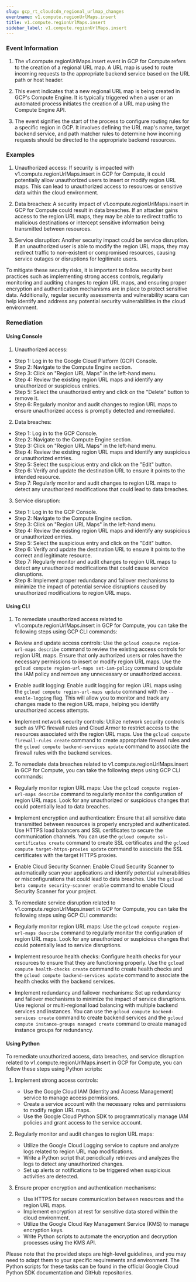 ```yaml
--- 
slug: gcp_rt_cloudcdn_regional_urlmap_changes
eventname: v1.compute.regionUrlMaps.insert
title: v1.compute.regionUrlMaps.insert
sidebar_label: v1.compute.regionUrlMaps.insert
---
```

                       


### Event Information

1. The v1.compute.regionUrlMaps.insert event in GCP for Compute refers to the creation of a regional URL map. A URL map is used to route incoming requests to the appropriate backend service based on the URL path or host header.

2. This event indicates that a new regional URL map is being created in GCP's Compute Engine. It is typically triggered when a user or an automated process initiates the creation of a URL map using the Compute Engine API.

3. The event signifies the start of the process to configure routing rules for a specific region in GCP. It involves defining the URL map's name, target backend service, and path matcher rules to determine how incoming requests should be directed to the appropriate backend resources.


### Examples

1. Unauthorized access: If security is impacted with v1.compute.regionUrlMaps.insert in GCP for Compute, it could potentially allow unauthorized users to insert or modify region URL maps. This can lead to unauthorized access to resources or sensitive data within the cloud environment.

2. Data breaches: A security impact of v1.compute.regionUrlMaps.insert in GCP for Compute could result in data breaches. If an attacker gains access to the region URL maps, they may be able to redirect traffic to malicious destinations or intercept sensitive information being transmitted between resources.

3. Service disruption: Another security impact could be service disruption. If an unauthorized user is able to modify the region URL maps, they may redirect traffic to non-existent or compromised resources, causing service outages or disruptions for legitimate users.

To mitigate these security risks, it is important to follow security best practices such as implementing strong access controls, regularly monitoring and auditing changes to region URL maps, and ensuring proper encryption and authentication mechanisms are in place to protect sensitive data. Additionally, regular security assessments and vulnerability scans can help identify and address any potential security vulnerabilities in the cloud environment.

### Remediation

#### Using Console

1. Unauthorized access:
- Step 1: Log in to the Google Cloud Platform (GCP) Console.
- Step 2: Navigate to the Compute Engine section.
- Step 3: Click on "Region URL Maps" in the left-hand menu.
- Step 4: Review the existing region URL maps and identify any unauthorized or suspicious entries.
- Step 5: Select the unauthorized entry and click on the "Delete" button to remove it.
- Step 6: Regularly monitor and audit changes to region URL maps to ensure unauthorized access is promptly detected and remediated.

2. Data breaches:
- Step 1: Log in to the GCP Console.
- Step 2: Navigate to the Compute Engine section.
- Step 3: Click on "Region URL Maps" in the left-hand menu.
- Step 4: Review the existing region URL maps and identify any suspicious or unauthorized entries.
- Step 5: Select the suspicious entry and click on the "Edit" button.
- Step 6: Verify and update the destination URL to ensure it points to the intended resource.
- Step 7: Regularly monitor and audit changes to region URL maps to detect any unauthorized modifications that could lead to data breaches.

3. Service disruption:
- Step 1: Log in to the GCP Console.
- Step 2: Navigate to the Compute Engine section.
- Step 3: Click on "Region URL Maps" in the left-hand menu.
- Step 4: Review the existing region URL maps and identify any suspicious or unauthorized entries.
- Step 5: Select the suspicious entry and click on the "Edit" button.
- Step 6: Verify and update the destination URL to ensure it points to the correct and legitimate resource.
- Step 7: Regularly monitor and audit changes to region URL maps to detect any unauthorized modifications that could cause service disruptions.
- Step 8: Implement proper redundancy and failover mechanisms to minimize the impact of potential service disruptions caused by unauthorized modifications to region URL maps.

#### Using CLI

1. To remediate unauthorized access related to v1.compute.regionUrlMaps.insert in GCP for Compute, you can take the following steps using GCP CLI commands:

- Review and update access controls: Use the `gcloud compute region-url-maps describe` command to review the existing access controls for region URL maps. Ensure that only authorized users or roles have the necessary permissions to insert or modify region URL maps. Use the `gcloud compute region-url-maps set-iam-policy` command to update the IAM policy and remove any unnecessary or unauthorized access.

- Enable audit logging: Enable audit logging for region URL maps using the `gcloud compute region-url-maps update` command with the `--enable-logging` flag. This will allow you to monitor and track any changes made to the region URL maps, helping you identify unauthorized access attempts.

- Implement network security controls: Utilize network security controls such as VPC firewall rules and Cloud Armor to restrict access to the resources associated with the region URL maps. Use the `gcloud compute firewall-rules create` command to create appropriate firewall rules and the `gcloud compute backend-services update` command to associate the firewall rules with the backend services.

2. To remediate data breaches related to v1.compute.regionUrlMaps.insert in GCP for Compute, you can take the following steps using GCP CLI commands:

- Regularly monitor region URL maps: Use the `gcloud compute region-url-maps describe` command to regularly monitor the configuration of region URL maps. Look for any unauthorized or suspicious changes that could potentially lead to data breaches. 

- Implement encryption and authentication: Ensure that all sensitive data transmitted between resources is properly encrypted and authenticated. Use HTTPS load balancers and SSL certificates to secure the communication channels. You can use the `gcloud compute ssl-certificates create` command to create SSL certificates and the `gcloud compute target-https-proxies update` command to associate the SSL certificates with the target HTTPS proxies.

- Enable Cloud Security Scanner: Enable Cloud Security Scanner to automatically scan your applications and identify potential vulnerabilities or misconfigurations that could lead to data breaches. Use the `gcloud beta compute security-scanner enable` command to enable Cloud Security Scanner for your project.

3. To remediate service disruption related to v1.compute.regionUrlMaps.insert in GCP for Compute, you can take the following steps using GCP CLI commands:

- Regularly monitor region URL maps: Use the `gcloud compute region-url-maps describe` command to regularly monitor the configuration of region URL maps. Look for any unauthorized or suspicious changes that could potentially lead to service disruptions. 

- Implement resource health checks: Configure health checks for your resources to ensure that they are functioning properly. Use the `gcloud compute health-checks create` command to create health checks and the `gcloud compute backend-services update` command to associate the health checks with the backend services.

- Implement redundancy and failover mechanisms: Set up redundancy and failover mechanisms to minimize the impact of service disruptions. Use regional or multi-regional load balancing with multiple backend services and instances. You can use the `gcloud compute backend-services create` command to create backend services and the `gcloud compute instance-groups managed create` command to create managed instance groups for redundancy.

#### Using Python

To remediate unauthorized access, data breaches, and service disruption related to v1.compute.regionUrlMaps.insert in GCP for Compute, you can follow these steps using Python scripts:

1. Implement strong access controls:
   - Use the Google Cloud IAM (Identity and Access Management) service to manage access permissions.
   - Create a service account with the necessary roles and permissions to modify region URL maps.
   - Use the Google Cloud Python SDK to programmatically manage IAM policies and grant access to the service account.

2. Regularly monitor and audit changes to region URL maps:
   - Utilize the Google Cloud Logging service to capture and analyze logs related to region URL map modifications.
   - Write a Python script that periodically retrieves and analyzes the logs to detect any unauthorized changes.
   - Set up alerts or notifications to be triggered when suspicious activities are detected.

3. Ensure proper encryption and authentication mechanisms:
   - Use HTTPS for secure communication between resources and the region URL maps.
   - Implement encryption at rest for sensitive data stored within the cloud environment.
   - Utilize the Google Cloud Key Management Service (KMS) to manage encryption keys.
   - Write Python scripts to automate the encryption and decryption processes using the KMS API.

Please note that the provided steps are high-level guidelines, and you may need to adapt them to your specific requirements and environment. The Python scripts for these tasks can be found in the official Google Cloud Python SDK documentation and GitHub repositories.

 